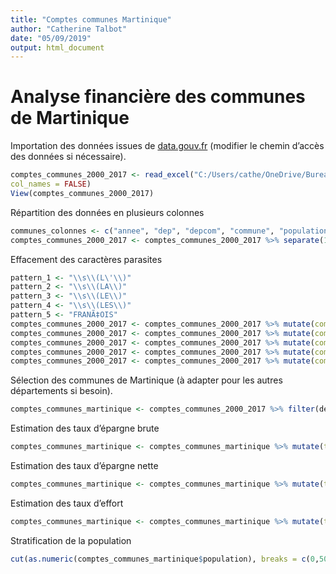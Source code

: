 ```yaml
---
title: "Comptes communes Martinique"
author: "Catherine Talbot"
date: "05/09/2019"
output: html_document
---
```


# Analyse financière des communes de Martinique

Importation des données issues de [data.gouv.fr](https://www.data.gouv.fr/fr/datasets/comptes-individuels-des-communes/) (modifier le chemin d'accès des données si nécessaire).

```r
comptes_communes_2000_2017 <- read_excel("C:/Users/cathe/OneDrive/Bureau/Data science/comptes-communes-2000-2017.xlsx",
col_names = FALSE)
View(comptes_communes_2000_2017)

```

Répartition des données en plusieurs colonnes

```r
communes_colonnes <- c("annee", "dep", "depcom", "commune", "population", "produits_total", "prod_impots_locaux", "prod_autres_impots_taxes", "prod_dotation", "charges_total", "charges_personnel", "charges_achats", "charges_financieres", "charges_contingents", "charges_subventions", "resultat_comptable", "invest_ressources_total", "invest_ress_emprunts", "invest_ress_subventions", "invest_ress_fctva", "invest_ress_retours", "invest_emplois_total", "invest_empl_equipements", "invest_empl_remboursement_emprunts", "invest_empl_charges", "invest_empl_immobilisations", "excedent_brut", "cap_autofinancement", "cap_autofinancement_nette", "dette_encours_total", "dette_encours_bancaire", "avance_tresor", "dette_annuite", "fond_de_roulement", "taxe_habitation", "taxe_habitation_base", "taxe_foncier_bati", "taxe_foncier_bati_base", "taxe_non_bati", "taxe_non_bati_base", "taxe_add_non_bati", "taxe_add_non_bati_base", "cotis_fonciere_entreprises", "cotis_fonciere_enreprises_base", "cotisation_valeur_ajoutee_entreprises", "import_forfait_entreprises_reseau", "taxe_surf_commerciales", "compensation_relais_2010", "taxe_professionnelle", "taxe_professionnelle_base", "produits_fonctionnement_caf", "charges_fonctionnement_caf", "encours_bancaire_net_solde_fonds_toxiques")
comptes_communes_2000_2017 <- comptes_communes_2000_2017 %>% separate(1, communes_colonnes, ",")

```

Effacement des caractères parasites

```r
pattern_1 <- "\\s\\(L\'\\)"
pattern_2 <- "\\s\\(LA\\)"
pattern_3 <- "\\s\\(LE\\)"
pattern_4 <- "\\s\\(LES\\)"
pattern_5 <- "FRANÃ‡OIS"
comptes_communes_2000_2017 <- comptes_communes_2000_2017 %>% mutate(commune = str_replace_all(commune, pattern_1, ""))
comptes_communes_2000_2017 <- comptes_communes_2000_2017 %>% mutate(commune = str_replace_all(commune, pattern_2, ""))
comptes_communes_2000_2017 <- comptes_communes_2000_2017 %>% mutate(commune = str_replace_all(commune, pattern_3, ""))
comptes_communes_2000_2017 <- comptes_communes_2000_2017 %>% mutate(commune = str_replace_all(commune, pattern_4, ""))
comptes_communes_2000_2017 <- comptes_communes_2000_2017 %>% mutate(commune = str_replace_all(commune, pattern_5, "FRANCOIS"))

```

Sélection des communes de Martinique (à adapter pour les autres départements si besoin).

```r
comptes_communes_martinique <- comptes_communes_2000_2017 %>% filter(dep == "\"972\"")

```

Estimation des taux d'épargne brute
```r
comptes_communes_martinique <- comptes_communes_martinique %>% mutate(taux_epargne_brute = as.numeric(cap_autofinancement) / as.numeric(produits_total))


```

Estimation des taux d'épargne nette
```r
comptes_communes_martinique <- comptes_communes_martinique %>% mutate(taux_epargne_nette = as.numeric(cap_autofinancement_nette) / as.numeric(produits_total))


```

Estimation des taux d'effort
```r
comptes_communes_martinique <- comptes_communes_martinique %>% mutate(taux_effort = as.numeric(invest_empl_equipements) / as.numeric(produits_total))

```

Stratification de la population
```r
cut(as.numeric(comptes_communes_martinique$population), breaks = c(0,500,2000,3500, 10000, 30000, 100000), labels = c("<500","500-2000","2000-3500", "3500-10000", "10000-30000", "30000-100000"), right = TRUE)

```

